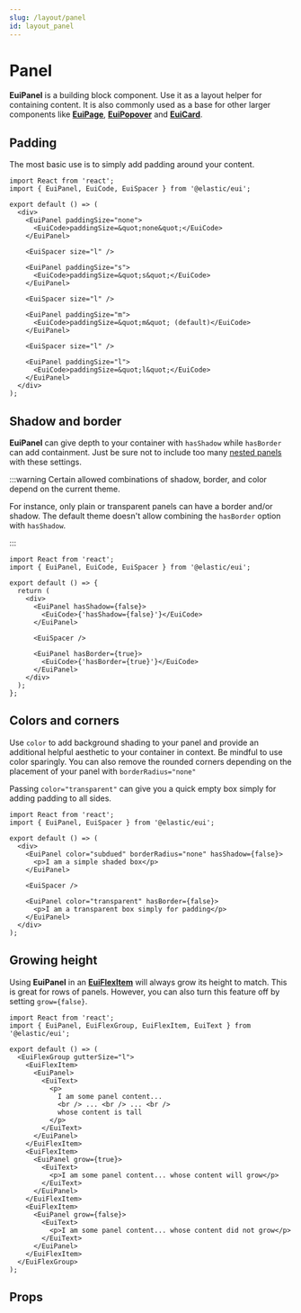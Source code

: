 ```yaml
---
slug: /layout/panel
id: layout_panel
---
```


# Panel

**EuiPanel** is a building block component. Use it as a layout helper for containing content. It is also commonly used as a base for other larger components like [**EuiPage**](/docs/templates/page-template), [**EuiPopover**](/docs/layout/popover) and [**EuiCard**](/docs/display/card).

## Padding

The most basic use is to simply add padding around your content.

```tsx interactive
import React from 'react';
import { EuiPanel, EuiCode, EuiSpacer } from '@elastic/eui';

export default () => (
  <div>
    <EuiPanel paddingSize="none">
      <EuiCode>paddingSize=&quot;none&quot;</EuiCode>
    </EuiPanel>

    <EuiSpacer size="l" />

    <EuiPanel paddingSize="s">
      <EuiCode>paddingSize=&quot;s&quot;</EuiCode>
    </EuiPanel>

    <EuiSpacer size="l" />

    <EuiPanel paddingSize="m">
      <EuiCode>paddingSize=&quot;m&quot; (default)</EuiCode>
    </EuiPanel>

    <EuiSpacer size="l" />

    <EuiPanel paddingSize="l">
      <EuiCode>paddingSize=&quot;l&quot;</EuiCode>
    </EuiPanel>
  </div>
);
```

## Shadow and border

**EuiPanel** can give depth to your container with `hasShadow` while `hasBorder` can add containment. Just be sure not to include too many [nested panels](/docs/layout/panel/guidelines) with these settings.

:::warning Certain allowed combinations of shadow, border, and color depend on the current theme.

For instance, only plain or transparent panels can have a border and/or shadow. The default theme doesn't allow combining the `hasBorder` option with `hasShadow`.

:::

```tsx interactive
import React from 'react';
import { EuiPanel, EuiCode, EuiSpacer } from '@elastic/eui';

export default () => {
  return (
    <div>
      <EuiPanel hasShadow={false}>
        <EuiCode>{'hasShadow={false}'}</EuiCode>
      </EuiPanel>

      <EuiSpacer />

      <EuiPanel hasBorder={true}>
        <EuiCode>{'hasBorder={true}'}</EuiCode>
      </EuiPanel>
    </div>
  );
};
```

## Colors and corners

Use `color` to add background shading to your panel and provide an additional helpful aesthetic to your container in context. Be mindful to use color sparingly. You can also remove the rounded corners depending on the placement of your panel with `borderRadius="none"`

Passing `color="transparent"` can give you a quick empty box simply for adding padding to all sides.

```tsx interactive
import React from 'react';
import { EuiPanel, EuiSpacer } from '@elastic/eui';

export default () => (
  <div>
    <EuiPanel color="subdued" borderRadius="none" hasShadow={false}>
      <p>I am a simple shaded box</p>
    </EuiPanel>

    <EuiSpacer />

    <EuiPanel color="transparent" hasBorder={false}>
      <p>I am a transparent box simply for padding</p>
    </EuiPanel>
  </div>
);
```

## Growing height

Using **EuiPanel** in an [**EuiFlexItem**](/docs/layout/flex#panels-grow-to-fill-flex-items) will always grow its height to match. This is great for rows of panels. However, you can also turn this feature off by setting `grow={false}`.

```tsx interactive
import React from 'react';
import { EuiPanel, EuiFlexGroup, EuiFlexItem, EuiText } from '@elastic/eui';

export default () => (
  <EuiFlexGroup gutterSize="l">
    <EuiFlexItem>
      <EuiPanel>
        <EuiText>
          <p>
            I am some panel content...
            <br /> ... <br /> ... <br />
            whose content is tall
          </p>
        </EuiText>
      </EuiPanel>
    </EuiFlexItem>
    <EuiFlexItem>
      <EuiPanel grow={true}>
        <EuiText>
          <p>I am some panel content... whose content will grow</p>
        </EuiText>
      </EuiPanel>
    </EuiFlexItem>
    <EuiFlexItem>
      <EuiPanel grow={false}>
        <EuiText>
          <p>I am some panel content... whose content did not grow</p>
        </EuiText>
      </EuiPanel>
    </EuiFlexItem>
  </EuiFlexGroup>
);
```

## Props


<PropTable definition={docgen.EuiPanel} />

